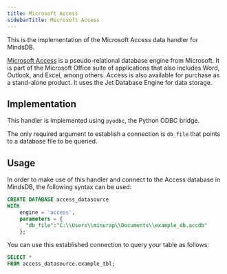 ```yaml
---
title: Microsoft Access
sidebarTitle: Microsoft Access
---
```


This is the implementation of the Microsoft Access data handler for MindsDB.

[Microsoft Access](https://www.microsoft.com/en-us/microsoft-365/access) is a pseudo-relational database engine from Microsoft. It is part of the Microsoft Office suite of applications that also includes Word, Outlook, and Excel, among others. Access is also available for purchase as a stand-alone product. It uses the Jet Database Engine for data storage.

## Implementation

This handler is implemented using `pyodbc`, the Python ODBC bridge.

The only required argument to establish a connection is `db_file` that points to a database file to be queried.

## Usage

In order to make use of this handler and connect to the Access database in MindsDB, the following syntax can be used:

```sql
CREATE DATABASE access_datasource
WITH
    engine = 'access',
    parameters = {
      "db_file":"C:\\Users\\minurap\\Documents\\example_db.accdb"
    };
```

You can use this established connection to query your table as follows:

```sql
SELECT *
FROM access_datasource.example_tbl;
```
